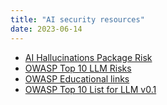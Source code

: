 ```yaml
---
title: "AI security resources"
date: 2023-06-14
---
```


- [AI Hallucinations Package Risk](https://vulcan.io/blog/ai-hallucinations-package-risk)
- [OWASP Top 10 LLM Risks](https://vulcan.io/blog/owasp-top-10-llm-risks-what-we-learned/)
- [OWASP Educational links](https://owasp.org/www-project-top-10-for-large-language-model-applications/resources/)
- [OWASP Top 10 List for LLM v0.1](https://owasp.org/www-project-top-10-for-large-language-model-applications/descriptions/)